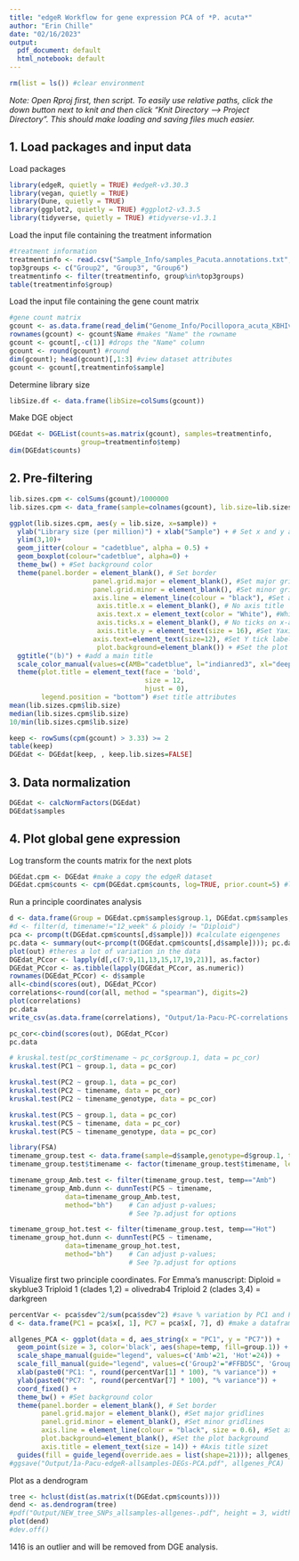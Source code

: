 ```yaml
---
title: "edgeR Workflow for gene expression PCA of *P. acuta*"
author: "Erin Chille"
date: "02/16/2023"
output:
  pdf_document: default
  html_notebook: default
---
```



```r
rm(list = ls()) #clear environment
```

*Note: Open Rproj first, then script. To easily use relative paths, click the down button next to knit and then click "Knit Directory --> Project Directory". This should make loading and saving files much easier.*

## 1. Load packages and input data

Load packages
```r
library(edgeR, quietly = TRUE) #edgeR-v3.30.3
library(vegan, quietly = TRUE)
library(Dune, quietly = TRUE)
library(ggplot2, quietly = TRUE) #ggplot2-v3.3.5
library(tidyverse, quietly = TRUE) #tidyverse-v1.3.1
```

Load the input file containing the treatment information
```r
#treatment information
treatmentinfo <- read.csv("Sample_Info/samples_Pacuta.annotations.txt", header = TRUE, sep = "\t", fileEncoding="UTF-8-BOM") #read in file
top3groups <- c("Group2", "Group3", "Group6")
treatmentinfo <- filter(treatmentinfo, group%in%top3groups)
table(treatmentinfo$group)
```

Load the input file containing the gene count matrix
```r
#gene count matrix
gcount <- as.data.frame(read_delim("Genome_Info/Pocillopora_acuta_KBHIv2.gentrome.fa.gz.salmon.numreads.matrix", delim = "\t", col_names = TRUE, show_col_types = FALSE), fileEncoding="UTF-8-BOM") #read in file
rownames(gcount) <- gcount$Name #makes "Name" the rowname
gcount <- gcount[,-c(1)] #drops the "Name" column
gcount <- round(gcount) #round 
dim(gcount); head(gcount)[,1:3] #view dataset attributes
gcount <- gcount[,treatmentinfo$sample]
```

Determine library size
```r
libSize.df <- data.frame(libSize=colSums(gcount))
```

Make DGE object
```r
DGEdat <- DGEList(counts=as.matrix(gcount), samples=treatmentinfo,
                  group=treatmentinfo$temp)
dim(DGEdat$counts)
```

## 2. Pre-filtering
```r
lib.sizes.cpm <- colSums(gcount)/1000000
lib.sizes.cpm <- data_frame(sample=colnames(gcount), lib.size=lib.sizes.cpm)

ggplot(lib.sizes.cpm, aes(y = lib.size, x=sample)) +
  ylab("Library size (per million)") + xlab("Sample") + # Set x and y axis labels
  ylim(3,10)+
  geom_jitter(colour = "cadetblue", alpha = 0.5) +
  geom_boxplot(colour="cadetblue", alpha=0) + 
  theme_bw() + #Set background color
  theme(panel.border = element_blank(), # Set border
                     panel.grid.major = element_blank(), #Set major gridlines
                     panel.grid.minor = element_blank(), #Set minor gridlines
                     axis.line = element_line(colour = "black"), #Set axes color
                      axis.title.x = element_blank(), # No axis title
                      axis.text.x = element_text(color = "White"), #White-out the x-axis label
                      axis.ticks.x = element_blank(), # No ticks on x-axis
                      axis.title.y = element_text(size = 16), #Set Yaxis label size
                     axis.text=element_text(size=12), #Set Y tick label size
                      plot.background=element_blank()) + #Set the plot background
  ggtitle("(b)") + #add a main title
  scale_color_manual(values=c(AMB="cadetblue", l="indianred3", xl="deeppink4")) + #set treatment colors
  theme(plot.title = element_text(face = 'bold', 
                                  size = 12, 
                                  hjust = 0),
        legend.position = "bottom") #set title attributes
mean(lib.sizes.cpm$lib.size)
median(lib.sizes.cpm$lib.size)
10/min(lib.sizes.cpm$lib.size)

keep <- rowSums(cpm(gcount) > 3.33) >= 2
table(keep)
DGEdat <- DGEdat[keep, , keep.lib.sizes=FALSE]
```

##  3. Data normalization  
```r
DGEdat <- calcNormFactors(DGEdat)
DGEdat$samples
```

##  4. Plot global gene expression  

Log transform the counts matrix for the next plots
```r
DGEdat.cpm <- DGEdat #make a copy the edgeR dataset
DGEdat.cpm$counts <- cpm(DGEdat.cpm$counts, log=TRUE, prior.count=5) #log transform the copy for the next plots
```

Run a principle coordinates analysis
```r
d <- data.frame(Group = DGEdat.cpm$samples$group.1, DGEdat.cpm$samples, name = colnames(DGEdat.cpm$counts), timename_genotype=paste(DGEdat.cpm$samples$timename, DGEdat.cpm$samples$group.1, sep="_")) #make a dataframe containing all plotting info
#d <- filter(d, timename!="12_week" & ploidy != "Diploid")
pca <- prcomp(t(DGEdat.cpm$counts[,d$sample])) #calculate eigengenes
pc.data <- summary(out<-prcomp(t(DGEdat.cpm$counts[,d$sample]))); pc.data
plot(out) #theres a lot of variation in the data
DGEdat_PCcor <- lapply(d[,c(7:9,11,13,15,17,19,21)], as.factor)
DGEdat_PCcor <- as.tibble(lapply(DGEdat_PCcor, as.numeric))
rownames(DGEdat_PCcor) <- d$sample
all<-cbind(scores(out), DGEdat_PCcor)
correlations<-round(cor(all, method = "spearman"), digits=2)
plot(correlations)
pc.data
write_csv(as.data.frame(correlations), "Output/1a-Pacu-PC-correlations.csv")

pc_cor<-cbind(scores(out), DGEdat_PCcor)
pc.data

# kruskal.test(pc_cor$timename ~ pc_cor$group.1, data = pc_cor)
kruskal.test(PC1 ~ group.1, data = pc_cor)

kruskal.test(PC2 ~ group.1, data = pc_cor)
kruskal.test(PC2 ~ timename, data = pc_cor)
kruskal.test(PC2 ~ timename_genotype, data = pc_cor)

kruskal.test(PC5 ~ group.1, data = pc_cor)
kruskal.test(PC5 ~ timename, data = pc_cor)
kruskal.test(PC5 ~ timename_genotype, data = pc_cor)

library(FSA)
timename_group.test <- data.frame(sample=d$sample,genotype=d$group.1, temp=d$temp, timename=as.factor(d$timename), PC2=pc_cor$PC2, PC3=pc_cor$PC3, PC5=pc_cor$PC5)
timename_group.test$timename <- factor(timename_group.test$timename, levels = c("0_hour", "6_hour", "12_hour", "30_hour", "1_week", "2_week", "4_week", "6_week", "8_week", "12_week"))

timename_group_Amb.test <- filter(timename_group.test, temp=="Amb")
timename_group_Amb.dunn <- dunnTest(PC5 ~ timename,
              data=timename_group_Amb.test,
              method="bh")    # Can adjust p-values;
                              # See ?p.adjust for options

timename_group_hot.test <- filter(timename_group.test, temp=="Hot")
timename_group_hot.dunn <- dunnTest(PC5 ~ timename,
              data=timename_group_hot.test,
              method="bh")    # Can adjust p-values;
                              # See ?p.adjust for options
```
Visualize first two principle coordinates.
For Emma's manuscript: 
Diploid = skyblue3
Triploid 1 (clades 1,2) = olivedrab4
Triploid 2 (clades 3,4) = darkgreen
```r
percentVar <- pca$sdev^2/sum(pca$sdev^2) #save % variation by PC1 and PC2
d <- data.frame(PC1 = pca$x[, 1], PC7 = pca$x[, 7], d) #make a dataframe containing all plotting info

allgenes_PCA <- ggplot(data = d, aes_string(x = "PC1", y = "PC7")) + 
  geom_point(size = 3, color='black', aes(shape=temp, fill=group.1)) +
  scale_shape_manual(guide="legend", values=c('Amb'=21, 'Hot'=24)) +
  scale_fill_manual(guide="legend", values=c('Group2'="#FFBD5C", 'Group3'="#B873FF", 'Group6'="#4EB900")) +
  xlab(paste0("PC1: ", round(percentVar[1] * 100), "% variance")) +
  ylab(paste0("PC7: ", round(percentVar[7] * 100), "% variance")) +
  coord_fixed() +
  theme_bw() + #Set background color
  theme(panel.border = element_blank(), # Set border
        panel.grid.major = element_blank(), #Set major gridlines
        panel.grid.minor = element_blank(), #Set minor gridlines
        axis.line = element_line(colour = "black", size = 0.6), #Set axes color
        plot.background=element_blank(), #Set the plot background
        axis.title = element_text(size = 14)) + #Axis title sizet
  guides(fill = guide_legend(override.aes = list(shape=21))); allgenes_PCA
#ggsave("Output/1a-Pacu-edgeR-allsamples-DEGs-PCA.pdf", allgenes_PCA)
```

Plot as a dendrogram
```r
tree <- hclust(dist(as.matrix(t(DGEdat.cpm$counts))))
dend <- as.dendrogram(tree)
#pdf("Output/NEW_tree_SNPs_allsamples-allgenes-.pdf", height = 3, width = 20)
plot(dend)
#dev.off()
```

1416 is an outlier and will be removed from DGE analysis.